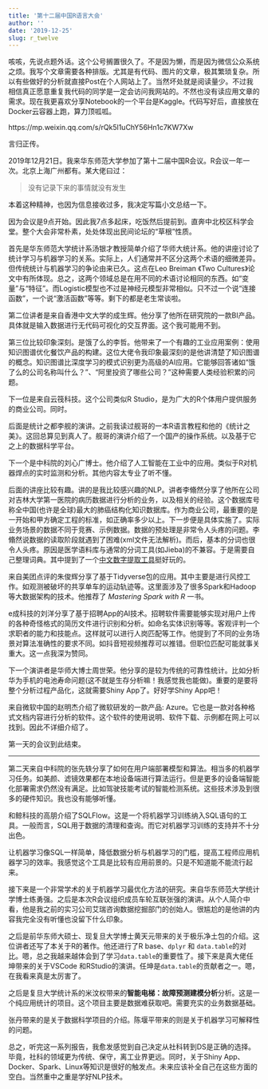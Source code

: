 ```yaml
---
title: '第十二届中国R语言大会'
author: ''
date: '2019-12-25'
slug: r_twelve
---
```




咳咳，先说点题外话。这个公号搁置很久了。不是因为懒，而是因为微信公众系统之烦。我写个文章需要各种排版。尤其是有代码、图片的文章，极其繁琐复杂。所以有些做好的分析就直接Post在个人网站上了。当然坏处就是阅读量少。不过我相信真正愿意重复我代码的同学是一定会访问我网站的。不然也没有读应用文章的需求。现在我更喜欢分享Notebook的一个平台是Kaggle。代码写好后，直接放在Docker云容器上跑，算力顶呱呱。


https://mp.weixin.qq.com/s/rQk5l1uChY56Hn1c7KW7Xw


言归正传。

2019年12月21日。我来华东师范大学参加了第十二届中国R会议。R会议一年一次。北京上海广州都有。某大佬曰过：

>没有记录下来的事情就没有发生

本着这种精神，也因为信息接收过多，我决定写篇小文总结一下。

因为会议是9点开始。因此我7点多起床，吃饭然后提前到。直奔中北校区科学会堂。整个大会非常朴素，处处体现出民间论坛的“草根”性质。

首先是华东师范大学统计系汤银才教授简单介绍了华师大统计系。他的讲座讨论了统计学习与机器学习的关系。实际上，人们通常并不区分这两个术语的细微差异。但传统统计与机器学习的争论由来已久。这点在Leo Breiman 《Two Cultures》论文中有所体现。总之，这两个领域总是在用不同的术语讨论相同的东西。如“变量”与“特征”。而Logistic模型也不过是神经元模型非常相似。只不过一个说“连接函数”，一个说“激活函数”等等。剩下的都是老生常谈啦。

第二位讲者是来自香港中文大学的成生辉。他分享了他所在研究院的一款BI产品。具体就是输入数据进行无代码可视化的交互界面。这个我可能用不到。

第三位比较印象深刻。是饿了么的李哲。他带来了一个有趣的工业应用案例：使用知识图谱优化餐饮产品的构建。这位大佬令我印象最深刻的是他讲清楚了知识图谱的概念。知识图谱比深度学习的模式识别更为高级的AI应用。它能够回答诸如“饿了么的公司名称叫什么？”、“阿里投资了哪些公司？”这种需要人类经验积累的问题。



下一位是来自云筏科技。这个公司类似R Studio，是为广大的R个体用户提供服务的商业公司。同时。

后面是统计之都李舰的演讲。之前我读过舰哥的一本R语言教程和他的《统计之美》。这回总算见到真人了。舰哥的演讲介绍了一个国产的操作系统。以及基于它之上的数据科学平台。

下一个是中科院的刘心广博士。他介绍了人工智能在工业中的应用。类似于R对机器焊点的实时监测和分析。其他内容太专业了听不懂。

后面的讲座比较有趣。讲的是我比较感兴趣的NLP。讲者李翛然分享了他所在公司对吉林大学第一医院的病历数据进行分析的业务，以及相关的经验。这个数据库号称全中国(也许是全球)最大的肺癌结构化知识数据库。作为商业公司，最重要的是一开始和甲方确定工程的标准，如正确率多少以上。下一步便是具体实施了。实际业务场景的数据不同于竞赛、示例数据。数据的预处理是非常令人头疼的问题。李翛然说数据的读取阶段就遇到了困难(xml文件无法解析)。而后，基本的分词也很令人头疼。原因是医学语料库与通常的分词工具(如Jieba)的不兼容。于是需要自己整理词典。其中提到了一个[中文数字提取工具](https://github.com/Wall-ee/chinese2digits)挺好玩的。

来自美团点评的朱俊辉分享了基于Tidyverse包的应用。其中主要是进行风控工作。如观测被破坏的共享单车的运动轨迹等。这里面涉及了很多Spark和Hadoop等大数据架构的技术。他推荐了 *Mastering Spark with R* 一书。

e成科技的刘洋分享了基于招聘App的AI技术。招聘软件需要能够实现对用户上传的各种奇怪格式的简历文件进行识别和分析。如命名实体识别等等。客观评判一个求职者的能力和技能点。这样就可以进行人岗匹配等工作。他提到了不同的业务场景对算法准确性的要求不同。如抖音短视频推荐可以推错。但职位匹配可能就事关重大。这一点我深为赞同。

下一个演讲者是华师大博士周世荣。他分享的是较为传统的可靠性统计。比如分析华为手机的电池寿命问题(这不就是生存分析嘛！我感觉我也能做)。重要的是要将整个分析过程产品化，这就需要Shiny App了。好好学Shiny App吧！


来自微软中国的赵明杰介绍了微软研发的一款产品: Azure。它也是一款对各种格式文档内容进行分析的软件。这个软件的使用说明、软件下载、示例都在网上可以找到。因此不详细介绍了。

第一天的会议到此结束。


---

第二天来自中科院的张先轶分享了如何在用户端部署模型和算法。相当多的机器学习任务。如美颜、滤镜效果都在本地设备端进行算法运行。但是更多的设备端智能化部署需求仍然没有满足。比如驾驶技能考试的智能检测系统。这些技术涉及到很多的硬件知识。我也没有能够听懂。

和鲸科技的高朋介绍了SQLFlow。这是一个将机器学习训练纳入SQL语句的工具。一般而言，SQL用于数据的清理和查询。而它对机器学习训练的支持并不十分出色。

让机器学习像SQL一样简单，降低数据分析与机器学习的门槛，提高工程师应用机器学习的效率。我感觉这个工具是比较有应用前景的。只是不知道能不能流行起来。

接下来是一个非常学术的关于机器学习最优化方法的研究。来自华东师范大学统计学博士练勇强。之后是本次R会议组织成员车轮互联张强的演讲。从个人简介中看，他是我之前的实习公司艾瑞咨询数据挖掘部门的创始人。很尴尬的是他讲的内容我完全没有听懂也没留下什么印象。

之后是前华东师大硕士、现复旦大学博士黄天元带来的关于极乐净土包的介绍。这位讲者还写了本关于R的著作。他还进行了R base、`dplyr` 和 `data.table`的对比。嗯，总之我越来越体会到了学习`data.table`的重要性了。接下来是真大佬任坤带来的关于VSCode 和RStudio的演讲。任坤是`data.table`的贡献者之一。嗯，在我看来真是太厉害了。

之后是复旦大学统计系的米汶权带来的**智能电梯：故障预测建模分析**分析。这是一个纯应用统计的项目。这个项目主要是数据难获取吧。需要充实的业务数据基础。

张丹带来的是关于数据科学项目的介绍。陈堰平带来的则是关于机器学习可解释性的问题。
















总之，听完这一系列报告，我愈发感觉到自己决定从社科转到DS是正确的选择。毕竟，社科的领域更为传统、保守，离工业界更远。同时，关于Shiny App、Docker、Spark、Linux等知识是很好的触发点。未来应该补全自己在这些方面的空白。当然重中之重是学好NLP技术。







